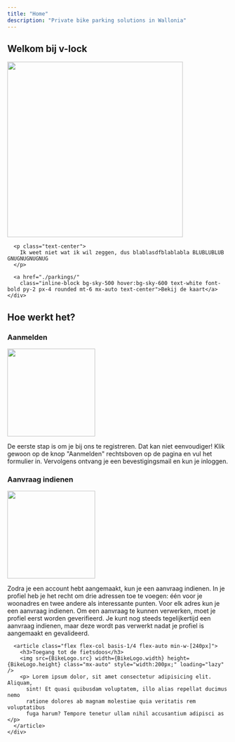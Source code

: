 ```yaml
---
title: "Home"
description: "Private bike parking solutions in Wallonia"
---
```



<Section
    styles="bg-sky-200 dark:bg-sky-900 py-7 min-h-[70vh] flex justify-center overflow-hidden"
  >
    <div class="container flex flex-col my-auto justify-between items-center gap-7">
      <h1 class="text-center mb-6">Welkom bij <span class="hidden">v-lock</span></h1>
      <img src={Logo.src} width={Logo.width} height={Logo.height} class="mx-auto" style="width:400px;" />
      
      <p class="text-center">
        Ik weet niet wat ik wil zeggen, dus blablasdfblablabla BLUBLUBLUB GNUGNUGNUGNUG
      </p>

      <a href="./parkings/"
        class="inline-block bg-sky-500 hover:bg-sky-600 text-white font-bold py-2 px-4 rounded mt-6 mx-auto text-center">Bekij de kaart</a>
    </div>
  </Section>
  <Section styles="bg-secondary py-12" container>
    <h2>Hoe werkt het?</h2>
    <div class="flex gap-7 flex-wrap">
      <article class="flex flex-col basis-1/4 flex-auto min-w-[240px]">
        <h3>Aanmelden</h3>
        <img src={SignUpLogo.src} width={SignUpLogo.width} height={SignUpLogo.height} class="mx-auto" style="width:200px;" loading="lazy"  />
        <p>De eerste stap is om je bij ons te registreren. Dat kan niet eenvoudiger! Klik gewoon op de knop "Aanmelden" rechtsboven op de pagina en vul het formulier in. Vervolgens ontvang je een bevestigingsmail en kun je inloggen.</p>
      </article>
      <article class="flex flex-col basis-1/4 flex-auto min-w-[240px]">
        <h3>Aanvraag indienen</h3>
        <img src={MapLogo.src} width={MapLogo.width} height={MapLogo.height} class="mx-auto" style="width:200px;" loading="lazy"  />
        <p>Zodra je een account hebt aangemaakt, kun je een aanvraag indienen. In je profiel heb je het recht om drie adressen toe te voegen: één voor je woonadres en twee andere als interessante punten. Voor elk adres kun je een aanvraag indienen. Om een aanvraag te kunnen verwerken, moet je profiel eerst worden geverifieerd. Je kunt nog steeds tegelijkertijd een aanvraag indienen, maar deze wordt pas verwerkt nadat je profiel is aangemaakt en gevalideerd.</p>
      </article>

      <article class="flex flex-col basis-1/4 flex-auto min-w-[240px]">
        <h3>Toegang tot de fietsdoos</h3>
        <img src={BikeLogo.src} width={BikeLogo.width} height={BikeLogo.height} class="mx-auto" style="width:200px;" loading="lazy" />
        <p> Lorem ipsum dolor, sit amet consectetur adipisicing elit. Aliquam,
          sint! Et quasi quibusdam voluptatem, illo alias repellat ducimus nemo
          ratione dolores ab magnam molestiae quia veritatis rem voluptatibus
          fuga harum? Tempore tenetur ullam nihil accusantium adipisci as    </p>
      </article>
    </div>
  </Section>